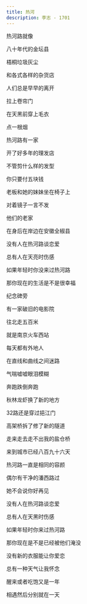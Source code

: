```yaml
---
title: 热河
description: 李志 - 1701
---
```


热河路就像

八十年代的金坛县

梧桐垃圾灰尘

和各式各样的杂货店

人们总是早早的离开

拉上卷帘门

在天黑前穿上毛衣

点一根烟

热河路有一家

开了好多年的理发店

不管剪什么样的发型

你只要付五块钱

老板和她的妹妹坐在椅子上

对着镜子一言不发

他们的老家

在身后在岸边在安徽全椒县



没有人在热河路谈恋爱

总有人在天亮时伤感

如果年轻时你没来过热河路

那你现在的生活是不是很幸福





纪念碑旁

有一家破旧的电影院

往北走五百米

就是南京火车西站

每天都有外地人

在直线和曲线之间迷路

气喘嘘嘘眼泪模糊

奔跑跌倒奔跑

秋林龙虾换了新的地方

32路还是穿过挹江门

高架桥拆了修了新的隧道

走来走去走不出我的盐仓桥

来到城市已经八百九十六天

热河路一直是相同的容颜

偶尔有干净的潘西路过

她不会说你好再见



没有人在热河路谈恋爱

总有人在天黑时伤感

如果年轻时你来过热河路

那你现在是不是已经被他们淹没



没有新的衣服能让你爱恋

总有一种天气让我怀念

醒来或者吃饱又是一年

相遇然后分别就在一天

